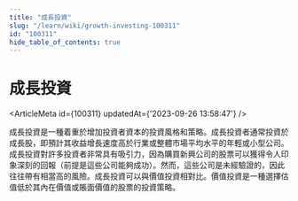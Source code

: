 ```yaml
---
title: "成長投資"
slug: "/learn/wiki/growth-investing-100311"
id: "100311"
hide_table_of_contents: true
---
```



# 成長投資

<ArticleMeta id={100311} updatedAt={'2023-09-26 13:58:47'} />
<div className='border-solid border-b border-t-0 my-4 border-[var(--ifm-color-gray-300)]' />

成長投資是一種着重於增加投資者資本的投資風格和策略。成長投資者通常投資於成長股，即預計其收益增長速度高於行業或整體市場平均水平的年輕或小型公司。成長投資對許多投資者非常具有吸引力，因為購買新興公司的股票可以獲得令人印象深刻的回報（前提是這些公司能夠成功）。然而，這些公司是未經驗證的，因此往往帶有相當高的風險。成長投資可以與價值投資相對比。價值投資是一種選擇估值低於其內在價值或賬面價值的股票的投資策略。
